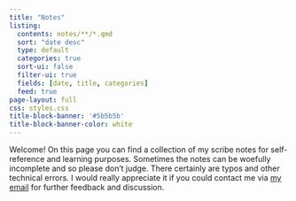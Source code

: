 ```yaml
---
title: "Notes"
listing:
  contents: notes/**/*.qmd
  sort: "date desc"
  type: default
  categories: true
  sort-ui: false
  filter-ui: true
  fields: [date, title, categories]
  feed: true
page-layout: full
css: styles.css
title-block-banner: '#5b5b5b'
title-block-banner-color: white
---
```


Welcome! On this page you can find a collection of my scribe notes for self-reference and learning purposes. Sometimes the notes can be woefully incomplete and so please don't judge. There certainly are typos and other technical errors. I would really appreciate it if you could contact me via [my email](quocviethere@gmail.com) for further feedback and discussion.